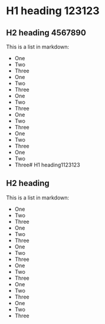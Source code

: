 # H1 heading 123123

## H2 heading 4567890

This is a list in markdown:

- One
- Two
- Three
- One
- Two
- Three
- One
- Two
- Three
- One
- Two
- Three
- One
- Two
- Three
- One
- Two
- Three# H1 heading1123123

## H2 heading

This is a list in markdown:

- One
- Two
- Three
- One
- Two
- Three
- One
- Two
- Three
- One
- Two
- Three
- One
- Two
- Three
- One
- Two
- Three